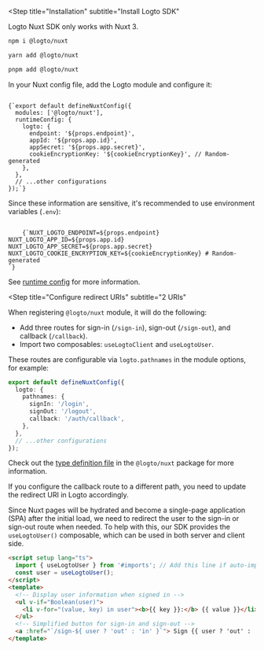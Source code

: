 

<Steps>

<Step
  title="Installation"
  subtitle="Install Logto SDK"
>

<InlineNotification severity="alert">
  Logto Nuxt SDK only works with Nuxt 3.
</InlineNotification>

<Tabs>
<TabItem value="npm" label="npm">

```bash
npm i @logto/nuxt
```

</TabItem>
<TabItem value="yarn" label="Yarn">

```bash
yarn add @logto/nuxt
```

</TabItem>
<TabItem value="pnpm" label="pnpm">

```bash
pnpm add @logto/nuxt
```

</TabItem>
</Tabs>
</Step>

<Step title="Register Logto module">

In your Nuxt config file, add the Logto module and configure it:

<Code title="nuxt.config.ts" className="language-tsx">
{`export default defineNuxtConfig({
  modules: ['@logto/nuxt'],
  runtimeConfig: {
    logto: {
      endpoint: '${props.endpoint}',
      appId: '${props.app.id}',
      appSecret: '${props.app.secret}',
      cookieEncryptionKey: '${cookieEncryptionKey}', // Random-generated
    },
  },
  // ...other configurations
});`}
</Code>

Since these information are sensitive, it's recommended to use environment variables (`.env`):

<Code title=".env" className="language-bash">
    {`NUXT_LOGTO_ENDPOINT=${props.endpoint}
NUXT_LOGTO_APP_ID=${props.app.id}
NUXT_LOGTO_APP_SECRET=${props.app.secret}
NUXT_LOGTO_COOKIE_ENCRYPTION_KEY=${cookieEncryptionKey} # Random-generated
`}
</Code>

See [runtime config](https://nuxt.com/docs/guide/going-further/runtime-config) for more information.

</Step>

<Step 
  title="Configure redirect URIs"
  subtitle="2 URIs"
>

<RedirectUrisWeb />

When registering `@logto/nuxt` module, it will do the following:

- Add three routes for sign-in (`/sign-in`), sign-out (`/sign-out`), and callback (`/callback`).
- Import two composables: `useLogtoClient` and `useLogtoUser`.

These routes are configurable via `logto.pathnames` in the module options, for example:

```ts title="nuxt.config.ts"
export default defineNuxtConfig({
  logto: {
    pathnames: {
      signIn: '/login',
      signOut: '/logout',
      callback: '/auth/callback',
    },
  },
  // ...other configurations
});
```

Check out the [type definition file](https://github.com/logto-io/js/blob/HEAD/packages/nuxt/src/runtime/utils/types.ts) in the `@logto/nuxt` package for more information.

<InlineNotification>
If you configure the callback route to a different path, you need to update the redirect URI in Logto accordingly.
</InlineNotification>

</Step>

<Step title="Implement sign-in and sign-out">

Since Nuxt pages will be hydrated and become a single-page application (SPA) after the initial load, we need to redirect the user to the sign-in or sign-out route when needed. To help with this, our SDK provides the `useLogtoUser()` composable, which can be used in both server and client side.

```html title="index.vue"
<script setup lang="ts">
  import { useLogtoUser } from '#imports'; // Add this line if auto-import is disabled
  const user = useLogtoUser();
</script>
<template>
  <!-- Display user information when signed in -->
  <ul v-if="Boolean(user)"> 
    <li v-for="(value, key) in user"><b>{{ key }}:</b> {{ value }}</li>
  </ul>
  <!-- Simplified button for sign-in and sign-out -->
  <a :href="`/sign-${ user ? 'out' : 'in' }`"> Sign {{ user ? 'out' : 'in' }} </a>
</template>
```

</Step>

<Step title="Checkpoint: Test your app">

<Checkpoint />

</Step>

</Steps>
